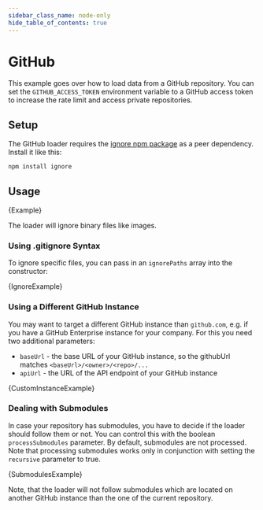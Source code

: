 ```yaml
---
sidebar_class_name: node-only
hide_table_of_contents: true
---
```


# GitHub

This example goes over how to load data from a GitHub repository.
You can set the `GITHUB_ACCESS_TOKEN` environment variable to a GitHub access token to increase the rate limit and access private repositories.

## Setup

The GitHub loader requires the [ignore npm package](https://www.npmjs.com/package/ignore) as a peer dependency. Install it like this:

```bash npm2yarn
npm install ignore
```

## Usage


<CodeBlock language="typescript">{Example}</CodeBlock>

The loader will ignore binary files like images.

### Using .gitignore Syntax

To ignore specific files, you can pass in an `ignorePaths` array into the constructor:


<CodeBlock language="typescript">{IgnoreExample}</CodeBlock>

### Using a Different GitHub Instance

You may want to target a different GitHub instance than `github.com`, e.g. if you have a GitHub Enterprise instance for your company.
For this you need two additional parameters:

- `baseUrl` - the base URL of your GitHub instance, so the githubUrl matches `<baseUrl>/<owner>/<repo>/...`
- `apiUrl` - the URL of the API endpoint of your GitHub instance


<CodeBlock language="typescript">{CustomInstanceExample}</CodeBlock>

### Dealing with Submodules

In case your repository has submodules, you have to decide if the loader should follow them or not. You can control this with the boolean `processSubmodules` parameter. By default, submodules are not processed.
Note that processing submodules works only in conjunction with setting the `recursive` parameter to true.


<CodeBlock language="typescript">{SubmodulesExample}</CodeBlock>

Note, that the loader will not follow submodules which are located on another GitHub instance than the one of the current repository.
